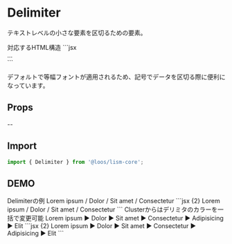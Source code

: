 
# Delimiter

テキストレベルの小さな要素を区切るための要素。

<Demo>
	<Demo.Title>対応するHTML構造</Demo.Title>
	<Demo.Code>
	```jsx
	<div class="e--delimiter">...</div>
	```
	</Demo.Code>
</Demo>

デフォルトで等幅フォントが適用されるため、記号でデータを区切る際に便利になっています。

## Props

--


## Import

```js
import { Delimiter } from '@loos/lism-core';
```

## DEMO

<Demo>
	<Demo.Title>Delimiterの例</Demo.Title>
	<Demo.Preview resize p={20}>
		<Box>
			<span>Lorem ipsum</span>
			<Delimiter> / </Delimiter>
			<span>Dolor</span>
			<Delimiter> / </Delimiter>
			<span>Sit amet</span>
			<Delimiter> / </Delimiter>
			<span>Consectetur</span>
		</Box>
	</Demo.Preview>
	<Demo.Code>
```jsx {2}
<Box>
	<span>Lorem ipsum</span>
	<Delimiter> / </Delimiter>
	<span>Dolor</span>
	<Delimiter> / </Delimiter>
	<span>Sit amet</span>
	<Delimiter> / </Delimiter>
	<span>Consectetur</span>
</Box>
```
	</Demo.Code>
</Demo>


<Demo>
	<Demo.Title>Clusterからはデリミタのカラーを一括で変更可能</Demo.Title>
	<Demo.Preview resize p={20}>
		<Cluster columnGap={20} delimiterColor='accent'>
			<span >Lorem ipsum</span>
			<Delimiter>▶</Delimiter>
			<span >Dolor</span>
			<Delimiter>▶</Delimiter>
			<span >Sit amet</span>
			<Delimiter>▶</Delimiter>
			<span >Consectetur</span>
			<Delimiter>▶</Delimiter>
			<span >Adipisicing</span>
			<Delimiter>▶</Delimiter>
			<span >Elit</span>
		</Cluster>
	</Demo.Preview>
	<Demo.Code>
```jsx {2}
<Cluster
	delimiterColor='accent'
	columnGap={20}
>
	<span >Lorem ipsum</span>
	<Delimiter>▶</Delimiter>
	<span >Dolor</span>
	<Delimiter>▶</Delimiter>
	<span >Sit amet</span>
	<Delimiter>▶</Delimiter>
	<span >Consectetur</span>
	<Delimiter>▶</Delimiter>
	<span >Adipisicing</span>
	<Delimiter>▶</Delimiter>
	<span >Elit</span>
</Cluster>
```
	</Demo.Code>
</Demo>
